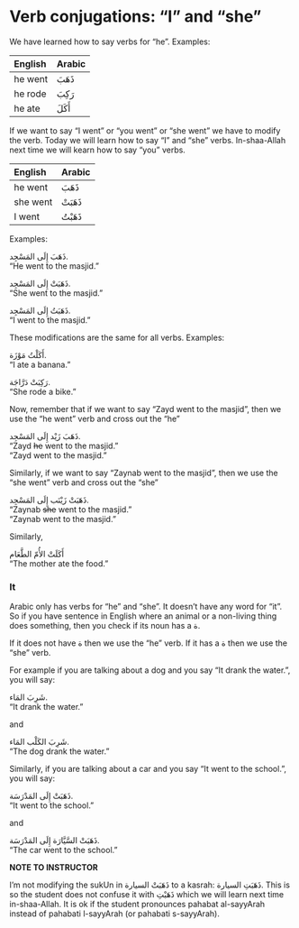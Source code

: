 # Verb conjugations: "I" and "she"

We have learned how to say verbs for "he". Examples:

| English | Arabic |
|:----------|:--------------|
|he went |[ذَهَبَ]{.ar} | 
|he rode |[رَكِبَ]{.ar} | 
|he ate | [أَكَلَ]{.ar} | 

If we want to say "I went" or "you went" or "she went" we have to modify the verb. Today we will learn how to say "I" and "she" verbs. In-shaa-Allah next time we will kearn how to say "you" verbs.

| English | Arabic |
|:--------------------|:--------------|
|he went           |[ذَهَبَ]{.ar} | 
|she went          | [ذَهَبَتْ]{.ar} |
|I went            | [ذَهَبْتُ]{.ar} |

Examples:

[ذَهَبَ إِلَى المَسْجِد.]{.ar}  
"He went to the masjid."

[ذَهَبَتْ إِلَى المَسْجِد.]{.ar}  
"She went to the masjid."

[ذَهَبَتُ إِلَى المَسْجِد.]{.ar}  
"I went to the masjid."

These modifications are the same for all verbs. Examples:

[أَكَلْتُ مَوْزَة.]{.ar}  
"I ate a banana."

[رَكِبَتْ دَرَّاجَة.]{.ar}  
"She rode a bike."

Now, remember that if we want to say "Zayd went to the masjid", then we use the "he went" verb and cross out the "he"

[ذَهَبَ زَيْد إِلَى المَسْجِد.]{.ar}  
"Zayd ~~he~~ went to the masjid."  
"Zayd went to the masjid."

Similarly, if we want to say "Zaynab went to the masjid", then we use the "she went" verb and cross out the "she"

[ذَهَبَتْ زَيْنَب إِلَى المَسْجِد.]{.ar}  
"Zaynab ~~she~~ went to the masjid."  
"Zaynab went to the masjid."

Similarly,

[أَكَلَتْ الأُمّ الطَّعَام]{.ar}  
"The mother ate the food."

### It

Arabic only has verbs for "he" and "she". It doesn't have any word for "it". So if you have sentence in English where an animal or a non-living thing does something, then you check if its noun has a [ة]{.ar}.

If it does not have [ة]{.ar} then we use the "he" verb. If it has a [ة]{.ar} then we use the "she" verb.

For example if you are talking about a dog and you say "It drank the water.", you will say:

[شَرِبَ المَاء.]{.ar}  
"It drank the water."

and

[شَرِبَ الكَلْب المَاء.]{.ar}  
"The dog drank the water."

Similarly, if you are talking about a car and you say "It went to the school.", you will say:

[ذَهَبَتْ إِلَى المَدْرَسَة.]{.ar}  
"It went to the school."

and

[ذَهَبَتْ السَّيَّارَة إِلَى المَدْرَسَة.]{.ar}  
"The car went to the school."

::: {.infobox data-latex="{caution}"}
**NOTE TO INSTRUCTOR**

I'm not modifying the [sukUn]{.trn} in [ذَهَبَتْ السيارة]{.ar} to a [kasrah]{.trn}: [ذَهَبَتِ السيارة]{.ar}. This is so the student does not confuse it with [ذَهَبْتِ]{.ar} which we will learn next time in-shaa-Allah. It is ok if the student pronounces [pahabat al-sayyArah]{.trn} instead of [pahabati l-sayyArah]{.trn} (or [pahabati s-sayyArah]{.trn}).
:::


